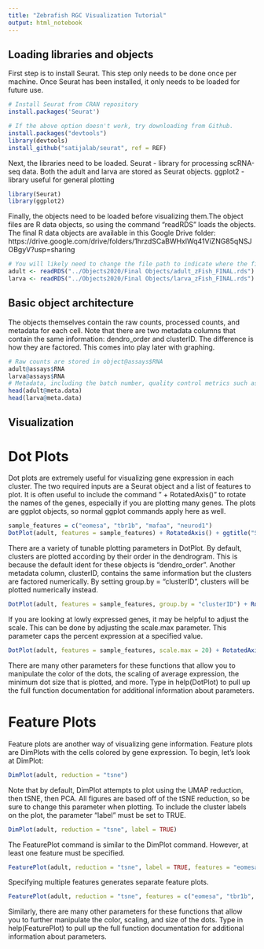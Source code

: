 ```yaml
---
title: "Zebrafish RGC Visualization Tutorial"
output: html_notebook
---
```


## Loading libraries and objects

First step is to install Seurat. This step only needs to be done once per machine. Once Seurat has been installed, it only needs to be loaded for future use.
```r
# Install Seurat from CRAN repository
install.packages('Seurat')

# If the above option doesn't work, try downloading from Github.
install.packages("devtools")
library(devtools)
install_github("satijalab/seurat", ref = REF)
```

Next, the libraries need to be loaded.
Seurat - library for processing scRNA-seq data. Both the adult and larva are stored as Seurat objects.
ggplot2 - library useful for general plotting
```r
library(Seurat)
library(ggplot2)
```

Finally, the objects need to be loaded before visualizing them.The object files are R data objects, so using the command "readRDS" loads the objects. The final R data objects are available in this Google Drive folder: https://drive.google.com/drive/folders/1hrzdSCaBWHxlWq41ViZNG85qNSJOBgyV?usp=sharing 
```r
# You will likely need to change the file path to indicate where the files are located
adult <- readRDS("../Objects2020/Final Objects/adult_zFish_FINAL.rds")
larva <- readRDS("../Objects2020/Final Objects/larva_zFish_FINAL.rds")
```

## Basic object architecture
The objects themselves contain the raw counts, processed counts, and metadata for each cell. Note that there are two metadata columns that contain the same information: dendro_order and clusterID. The difference is how they are factored. This comes into play later with graphing. 
```r
# Raw counts are stored in object@assays$RNA
adult@assays$RNA
larva@assays$RNA
# Metadata, including the batch number, quality control metrics such as the number of counts and features, and cluster number are stored in object@meta.data 
head(adult@meta.data)
head(larva@meta.data)
```

## Visualization

# Dot Plots
Dot plots are extremely useful for visualizing gene expression in each cluster. The two required inputs are a Seurat object and a list of features to plot. It is often useful to include the command " + RotatedAxis()" to rotate the names of the genes, especially if you are plotting many genes. The plots are ggplot objects, so normal ggplot commands apply here as well. 
```r
sample_features = c("eomesa", "tbr1b", "mafaa", "neurod1")
DotPlot(adult, features = sample_features) + RotatedAxis() + ggtitle("Sample Dot Plot")
```

There are a variety of tunable plotting parameters in DotPlot. By default, clusters are plotted according by their order in the dendrogram. This is because the default ident for these objects is "dendro_order". Another metadata column, clusterID, contains the same information but the clusters are factored numerically. By setting group.by = "clusterID", clusters will be plotted numerically instead.
```r
DotPlot(adult, features = sample_features, group.by = "clusterID") + RotatedAxis()
```

If you are looking at lowly expressed genes, it may be helpful to adjust the scale. This can be done by adjusting the scale.max parameter. This parameter caps the percent expression at a specified value.
```r
DotPlot(adult, features = sample_features, scale.max = 20) + RotatedAxis()
```

There are many other parameters for these functions that allow you to manipulate the color of the dots, the scaling of average expression, the minimum dot size that is plotted, and more. Type in help(DotPlot) to pull up the full function documentation for additional information about parameters.

# Feature Plots

Feature plots are another way of visualizing gene information. Feature plots are DimPlots with the cells colored by gene expression. To begin, let's look at DimPlot:

```r
DimPlot(adult, reduction = "tsne")
```

Note that by default, DimPlot attempts to plot using the UMAP reduction, then tSNE, then PCA. All figures are based off of the tSNE reduction, so be sure to change this parameter when plotting. 
To include the cluster labels on the plot, the parameter "label" must be set to TRUE.

```r
DimPlot(adult, reduction = "tsne", label = TRUE)
```

The FeaturePlot command is similar to the DimPlot command. However, at least one feature must be specified.
```r
FeaturePlot(adult, reduction = "tsne", label = TRUE, features = "eomesa")
```

Specifying multiple features generates separate feature plots. 
```r
FeaturePlot(adult, reduction = "tsne", features = c("eomesa", "tbr1b", "mafaa", "neurod2"))
```

Similarly, there are many other parameters for these functions that allow you to further manipulate the color, scaling, and size of the dots. Type in help(FeaturePlot) to pull up the full function documentation for additional information about parameters.
